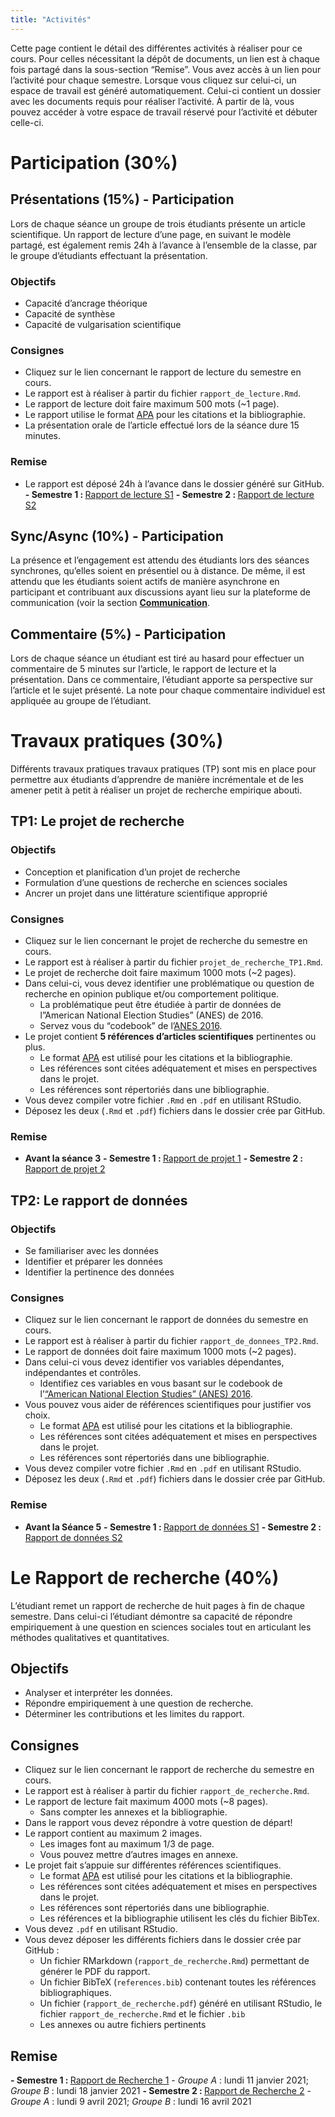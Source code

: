```yaml
---
title: "Activités"
---
```


Cette page contient le détail des différentes activités à réaliser pour ce cours. Pour celles nécessitant la dépôt de documents, un lien est à chaque fois partagé dans la sous-section "Remise". Vous avez accès à un lien pour l'activité pour chaque semestre. Lorsque vous cliquez sur celui-ci, un espace de travail est généré automatiquement. Celui-ci contient un dossier avec les documents requis pour réaliser l'activité. À partir de là, vous pouvez accéder à votre espace de travail réservé pour l'activité et débuter celle-ci.





# Participation (30%)

## Présentations (15%) - Participation
Lors de chaque séance un groupe de trois étudiants présente un article scientifique. Un rapport de lecture d'une page, en suivant le modèle partagé, est également remis 24h à l'avance à l'ensemble de la classe, par le groupe d'étudiants effectuant la présentation.

### Objectifs
- Capacité d'ancrage théorique
- Capacité de synthèse
- Capacité de vulgarisation scientifique

### Consignes
- Cliquez sur le lien concernant le rapport de lecture du semestre en cours.
- Le rapport est à réaliser à partir du fichier `rapport_de_lecture.Rmd`.
- Le rapport de lecture doit faire maximum 500 mots (~1 page).
- Le rapport utilise le format [APA](https://www.mendeley.com/guides/apa-citation-guide) pour les citations et la bibliographie.
- La présentation orale de l'article effectué lors de la séance dure 15 minutes.

### Remise
- Le rapport est déposé 24h à l'avance dans le dossier généré sur GitHub.
**- Semestre 1 : **[Rapport de lecture S1](https://classroom.github.com/g/-adrpVep)
**- Semestre 2 : **[Rapport de lecture S2](https://classroom.github.com/g/pqJfnGTz)

## Sync/Async (10%) - Participation
La présence et l'engagement est attendu des étudiants lors des séances synchrones, qu'elles soient en présentiel ou à distance. De même, il est attendu que les étudiants soient actifs de manière asynchrone en participant et contribuant aux discussions ayant lieu sur la plateforme de communication (voir la section **[Communication](index.html#Communication)**.

## Commentaire (5%) - Participation
Lors de chaque séance un étudiant est tiré au hasard pour effectuer un commentaire de 5 minutes sur l'article, le rapport de lecture et la présentation. Dans ce commentaire, l'étudiant apporte sa perspective sur l'article et le sujet présenté. La note pour chaque commentaire individuel est appliquée au groupe de l'étudiant.


# Travaux pratiques (30%)
Différents travaux pratiques travaux pratiques (TP) sont mis en place pour permettre aux étudiants d'apprendre de manière incrémentale et de les amener petit à petit à réaliser un projet de recherche empirique abouti.

## TP1: Le projet de recherche

### Objectifs
- Conception et planification d'un projet de recherche
- Formulation d'une questions de recherche en sciences sociales
- Ancrer un projet dans une littérature scientifique approprié

### Consignes
- Cliquez sur le lien concernant le projet de recherche du semestre en cours.
- Le rapport est à réaliser à partir du fichier `projet_de_recherche_TP1.Rmd`.
- Le projet de recherche doit faire maximum 1000 mots (~2 pages).
- Dans celui-ci, vous devez identifier une problématique ou question de recherche en opinion publique et/ou comportement politique.
    - La problématique peut être étudiée à partir de données de l"American National Election Studies" (ANES) de 2016.
    - Servez vous du "codebook" de l'[ANES 2016](https://electionstudies.org/wp-content/uploads/2018/12/anes_timeseries_2016_userguidecodebook.pdf).
- Le projet contient **5 références d'articles scientifiques** pertinentes ou plus.
    - Le format [APA](https://www.mendeley.com/guides/apa-citation-guide) est utilisé pour les citations et la bibliographie.
    - Les références sont citées adéquatement et mises en perspectives dans le projet.
    - Les références sont répertoriés dans une bibliographie.
- Vous devez compiler votre fichier `.Rmd` en `.pdf` en utilisant RStudio.
- Déposez les deux (`.Rmd` et `.pdf`) fichiers dans le dossier crée par GitHub.

### Remise
- **Avant la séance 3**
**- Semestre 1 : **[Rapport de projet 1](https://classroom.github.com/g/loguXLuR)
**- Semestre 2 : **[Rapport de projet 2](https://classroom.github.com/g/d81WBT72)


## TP2: Le rapport de données

### Objectifs
- Se familiariser avec les données
- Identifier et préparer les données
- Identifier la pertinence des données

### Consignes
- Cliquez sur le lien concernant le rapport de données du semestre en cours.
- Le rapport est à réaliser à partir du fichier `rapport_de_donnees_TP2.Rmd`.
- Le rapport de données doit faire maximum 1000 mots (~2 pages).
- Dans celui-ci vous devez identifier vos variables dépendantes, indépendantes et contrôles.
    - Identifiez ces variables en vous basant sur le codebook de l'["American National Election Studies" (ANES) 2016](https://electionstudies.org/wp-content/uploads/2018/12/anes_timeseries_2016_userguidecodebook.pdf).
- Vous pouvez vous aider de références scientifiques pour justifier vos choix.
    - Le format [APA](https://www.mendeley.com/guides/apa-citation-guide) est utilisé pour les citations et la bibliographie.
    - Les références sont citées adéquatement et mises en perspectives dans le projet.
    - Les références sont répertoriés dans une bibliographie.
- Vous devez compiler votre fichier `.Rmd` en `.pdf` en utilisant RStudio.
- Déposez les deux (`.Rmd` et `.pdf`) fichiers dans le dossier crée par GitHub.

### Remise
- **Avant la Séance 5**
**- Semestre 1 : **[Rapport de données S1](https://classroom.github.com/g/AAzabTq2)
**- Semestre 2 : **[Rapport de données S2](https://classroom.github.com/g/WnERz_-V)


# Le Rapport de recherche (40%)
L'étudiant remet un rapport de recherche de huit pages à fin de chaque semestre. Dans celui-ci l'étudiant démontre sa capacité de répondre empiriquement à une question en sciences sociales tout en articulant les méthodes qualitatives et quantitatives.

## Objectifs
- Analyser et interpréter les données.
- Répondre empiriquement à une question de recherche.
- Déterminer les contributions et les limites du rapport.

## Consignes
- Cliquez sur le lien concernant le rapport de recherche du semestre en cours.
- Le rapport est à réaliser à partir du fichier `rapport_de_recherche.Rmd`.
- Le rapport de lecture fait maximum 4000 mots (~8 pages).
    - Sans compter les annexes et la bibliographie.
- Dans le rapport vous devez répondre à votre question de départ!
- Le rapport contient au maximum 2 images.
    - Les images font au maximum 1/3 de page.
    - Vous pouvez mettre d'autres images en annexe.
- Le projet fait s'appuie sur différentes références scientifiques.
    - Le format [APA](https://www.mendeley.com/guides/apa-citation-guide) est utilisé pour les citations et la bibliographie.
    - Les références sont citées adéquatement et mises en perspectives dans le projet.
    - Les références sont répertoriés dans une bibliographie.
    - Les références et la bibliographie utilisent les clés du fichier BibTex.
- Vous devez  `.pdf` en utilisant RStudio.
- Vous devez déposer les différents fichiers dans le dossier crée par GitHub :
    - Un fichier RMarkdown (`rapport_de_recherche.Rmd`) permettant de générer le PDF du rapport.
    - Un fichier BibTeX (`references.bib`) contenant toutes les références bibliographiques.
    - Un fichier (`rapport_de_recherche.pdf`) généré en utilisant RStudio, le fichier `rapport_de_recherche.Rmd` et le fichier `.bib`
    - Les annexes ou autre fichiers pertinents

## Remise
**- Semestre 1 : **[Rapport de Recherche 1](https://classroom.github.com/g/gBLIj52O)
    - *Groupe A* : lundi 11 janvier 2021; *Groupe B* : lundi 18 janvier 2021
**- Semestre 2 : **[Rapport de Recherche 2](https://classroom.github.com/g/hUyGz2Hu)
    - *Groupe A* : lundi 9 avril 2021; *Groupe B* : lundi 16 avril 2021
